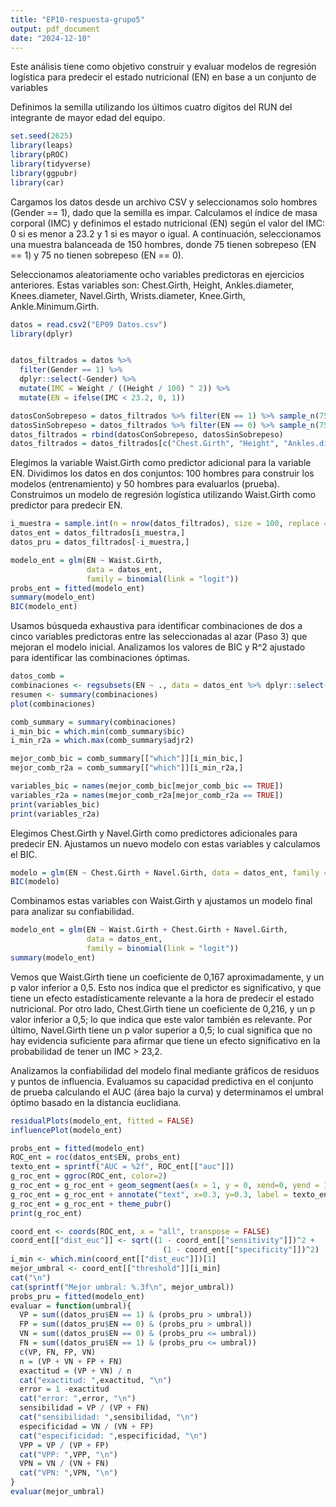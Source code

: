 ```yaml
---
title: "EP10-respuesta-grupo5"
output: pdf_document
date: "2024-12-10"
---
```


Este análisis tiene como objetivo construir y evaluar modelos de regresión logística para predecir el estado nutricional (EN) en base a un conjunto de variables

Definimos la semilla utilizando los últimos cuatro dígitos del RUN del integrante de mayor edad del equipo.

```r
set.seed(2625)
library(leaps)
library(pROC)
library(tidyverse)
library(ggpubr)
library(car)

```

Cargamos los datos desde un archivo CSV y seleccionamos solo hombres (Gender == 1), dado que la semilla es impar. Calculamos el índice de masa corporal (IMC) y definimos el estado nutricional (EN) según el valor del IMC: 0 si es menor a 23.2 y 1 si es mayor o igual. A continuación, seleccionamos una muestra balanceada de 150 hombres, donde 75 tienen sobrepeso (EN == 1) y 75 no tienen sobrepeso (EN == 0).

Seleccionamos aleatoriamente ocho variables predictoras en ejercicios anteriores. Estas variables son: Chest.Girth, Height, Ankles.diameter, Knees.diameter, Navel.Girth, Wrists.diameter, Knee.Girth, Ankle.Minimum.Girth.
```r
datos = read.csv2("EP09 Datos.csv")
library(dplyr)


datos_filtrados = datos %>%
  filter(Gender == 1) %>%
  dplyr::select(-Gender) %>%
  mutate(IMC = Weight / ((Height / 100) ^ 2)) %>%
  mutate(EN = ifelse(IMC < 23.2, 0, 1))

datosConSobrepeso = datos_filtrados %>% filter(EN == 1) %>% sample_n(75)
datosSinSobrepeso = datos_filtrados %>% filter(EN == 0) %>% sample_n(75)
datos_filtrados = rbind(datosConSobrepeso, datosSinSobrepeso)
datos_filtrados = datos_filtrados[c("Chest.Girth", "Height", "Ankles.diameter", "Knees.diameter", "Navel.Girth", "Wrists.diameter", "Knee.Girth", "Ankle.Minimum.Girth", "IMC", "EN", "Waist.Girth")]
```
Elegimos la variable Waist.Girth como predictor adicional para la variable EN. Dividimos los datos en dos conjuntos: 100 hombres para construir los modelos (entrenamiento) y 50 hombres para evaluarlos (prueba). Construimos un modelo de regresión logística utilizando Waist.Girth como predictor para predecir EN.

```r
i_muestra = sample.int(n = nrow(datos_filtrados), size = 100, replace = F)
datos_ent = datos_filtrados[i_muestra,]
datos_pru = datos_filtrados[-i_muestra,]

modelo_ent = glm(EN ~ Waist.Girth, 
                 data = datos_ent, 
                 family = binomial(link = "logit"))
probs_ent = fitted(modelo_ent)
summary(modelo_ent)
BIC(modelo_ent)
```

Usamos búsqueda exhaustiva para identificar combinaciones de dos a cinco variables predictoras entre las seleccionadas al azar (Paso 3) que mejoran el modelo inicial. Analizamos los valores de BIC y R^2 ajustado para identificar las combinaciones óptimas. 

```r
datos_comb = 
combinaciones <- regsubsets(EN ~ ., data = datos_ent %>% dplyr::select(-IMC, -Height), nbest = 1, nvmax = 16, method = "exhaustive")
resumen <- summary(combinaciones)
plot(combinaciones)

comb_summary = summary(combinaciones)
i_min_bic = which.min(comb_summary$bic)
i_min_r2a = which.max(comb_summary$adjr2)

mejor_comb_bic = comb_summary[["which"]][i_min_bic,]
mejor_comb_r2a = comb_summary[["which"]][i_min_r2a,]

variables_bic = names(mejor_comb_bic[mejor_comb_bic == TRUE])
variables_r2a = names(mejor_comb_r2a[mejor_comb_r2a == TRUE])
print(variables_bic)
print(variables_r2a)
```

Elegimos Chest.Girth y Navel.Girth como predictores adicionales para predecir EN. Ajustamos un nuevo modelo con estas variables y calculamos el BIC.

```r
modelo = glm(EN ~ Chest.Girth + Navel.Girth, data = datos_ent, family = binomial(link = "logit"))
BIC(modelo)
```

Combinamos estas variables con Waist.Girth y ajustamos un modelo final para analizar su confiabilidad.

```r
modelo_ent = glm(EN ~ Waist.Girth + Chest.Girth + Navel.Girth, 
                 data = datos_ent, 
                 family = binomial(link = "logit"))
summary(modelo_ent)
```
Vemos que Waist.Girth tiene un coeficiente de 0,167 aproximadamente, y un p valor inferior a 0,5. Esto nos indica que el predictor es significativo, y que tiene un efecto estadísticamente relevante a la hora de predecir el estado nutricional. Por otro lado, Chest.Girth tiene un coeficiente de 0,216, y un p valor inferior a 0,5; lo que indica que este valor también es relevante. Por último, Navel.Girth tiene un p valor superior a 0,5; lo cual significa que no hay evidencia suficiente para afirmar que tiene un efecto significativo en la probabilidad de tener un IMC > 23,2. 

Analizamos la confiabilidad del modelo final mediante gráficos de residuos y puntos de influencia. Evaluamos su capacidad predictiva en el conjunto de prueba calculando el AUC (área bajo la curva) y determinamos el umbral óptimo basado en la distancia euclidiana.

```r
residualPlots(modelo_ent, fitted = FALSE)
influencePlot(modelo_ent)
```

```r
probs_ent = fitted(modelo_ent)
ROC_ent = roc(datos_ent$EN, probs_ent)
texto_ent = sprintf("AUC = %2f", ROC_ent[["auc"]])
g_roc_ent = ggroc(ROC_ent, color=2)
g_roc_ent = g_roc_ent + geom_segment(aes(x = 1, y = 0, xend=0, yend = 1), linetype = 2)
g_roc_ent = g_roc_ent + annotate("text", x=0.3, y=0.3, label = texto_ent)
g_roc_ent = g_roc_ent + theme_pubr()
print(g_roc_ent)

coord_ent <- coords(ROC_ent, x = "all", transpose = FALSE)
coord_ent[["dist_euc"]] <- sqrt((1 - coord_ent[["sensitivity"]])^2 +
                                  (1 - coord_ent[["specificity"]])^2)
i_min <- which.min(coord_ent[["dist_euc"]])[1]
mejor_umbral <- coord_ent[["threshold"]][i_min]
cat("\n")
cat(sprintf("Mejor umbral: %.3f\n", mejor_umbral))
probs_pru = fitted(modelo_ent)
evaluar = function(umbral){
  VP = sum((datos_pru$EN == 1) & (probs_pru > umbral))
  FP = sum((datos_pru$EN == 0) & (probs_pru > umbral))
  VN = sum((datos_pru$EN == 0) & (probs_pru <= umbral))
  FN = sum((datos_pru$EN == 1) & (probs_pru <= umbral))
  c(VP, FN, FP, VN)
  n = (VP + VN + FP + FN)
  exactitud = (VP + VN) / n
  cat("exactitud: ",exactitud, "\n")
  error = 1 -exactitud
  cat("error: ",error, "\n")
  sensibilidad = VP / (VP + FN)
  cat("sensibilidad: ",sensibilidad, "\n")
  especificidad = VN / (VN + FP)
  cat("especificidad: ",especificidad, "\n")
  VPP = VP / (VP + FP)
  cat("VPP: ",VPP, "\n")
  VPN = VN / (VN + FN)
  cat("VPN: ",VPN, "\n")  
}
evaluar(mejor_umbral)

```